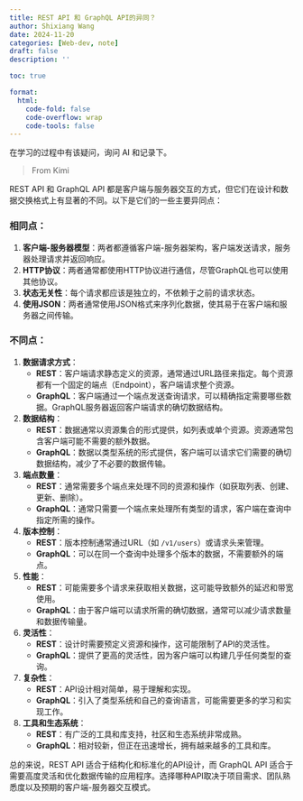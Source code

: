 ```yaml
---
title: REST API 和 GraphQL API的异同？
author: Shixiang Wang
date: 2024-11-20
categories: [Web-dev, note]
draft: false
description: ''

toc: true

format:
  html:
    code-fold: false
    code-overflow: wrap
    code-tools: false
---
```


在学习的过程中有该疑问，询问 AI 和记录下。

> From Kimi

REST API 和 GraphQL API 都是客户端与服务器交互的方式，但它们在设计和数据交换格式上有显著的不同。以下是它们的一些主要异同点：

### 相同点：

1. **客户端-服务器模型**：两者都遵循客户端-服务器架构，客户端发送请求，服务器处理请求并返回响应。
2. **HTTP协议**：两者通常都使用HTTP协议进行通信，尽管GraphQL也可以使用其他协议。
3. **状态无关性**：每个请求都应该是独立的，不依赖于之前的请求状态。
4. **使用JSON**：两者通常使用JSON格式来序列化数据，使其易于在客户端和服务器之间传输。

### 不同点：

1. **数据请求方式**：
   - **REST**：客户端请求静态定义的资源，通常通过URL路径来指定。每个资源都有一个固定的端点（Endpoint），客户端请求整个资源。
   - **GraphQL**：客户端通过一个端点发送查询请求，可以精确指定需要哪些数据。GraphQL服务器返回客户端请求的确切数据结构。

2. **数据结构**：
   - **REST**：数据通常以资源集合的形式提供，如列表或单个资源。资源通常包含客户端可能不需要的额外数据。
   - **GraphQL**：数据以类型系统的形式提供，客户端可以请求它们需要的确切数据结构，减少了不必要的数据传输。

3. **端点数量**：
   - **REST**：通常需要多个端点来处理不同的资源和操作（如获取列表、创建、更新、删除）。
   - **GraphQL**：通常只需要一个端点来处理所有类型的请求，客户端在查询中指定所需的操作。

4. **版本控制**：
   - **REST**：版本控制通常通过URL（如 `/v1/users`）或请求头来管理。
   - **GraphQL**：可以在同一个查询中处理多个版本的数据，不需要额外的端点。

5. **性能**：
   - **REST**：可能需要多个请求来获取相关数据，这可能导致额外的延迟和带宽使用。
   - **GraphQL**：由于客户端可以请求所需的确切数据，通常可以减少请求数量和数据传输量。

6. **灵活性**：
   - **REST**：设计时需要预定义资源和操作，这可能限制了API的灵活性。
   - **GraphQL**：提供了更高的灵活性，因为客户端可以构建几乎任何类型的查询。

7. **复杂性**：
   - **REST**：API设计相对简单，易于理解和实现。
   - **GraphQL**：引入了类型系统和自己的查询语言，可能需要更多的学习和实现工作。

8. **工具和生态系统**：
   - **REST**：有广泛的工具和库支持，社区和生态系统非常成熟。
   - **GraphQL**：相对较新，但正在迅速增长，拥有越来越多的工具和库。

总的来说，REST API 适合于结构化和标准化的API设计，而 GraphQL API 适合于需要高度灵活和优化数据传输的应用程序。选择哪种API取决于项目需求、团队熟悉度以及预期的客户端-服务器交互模式。
